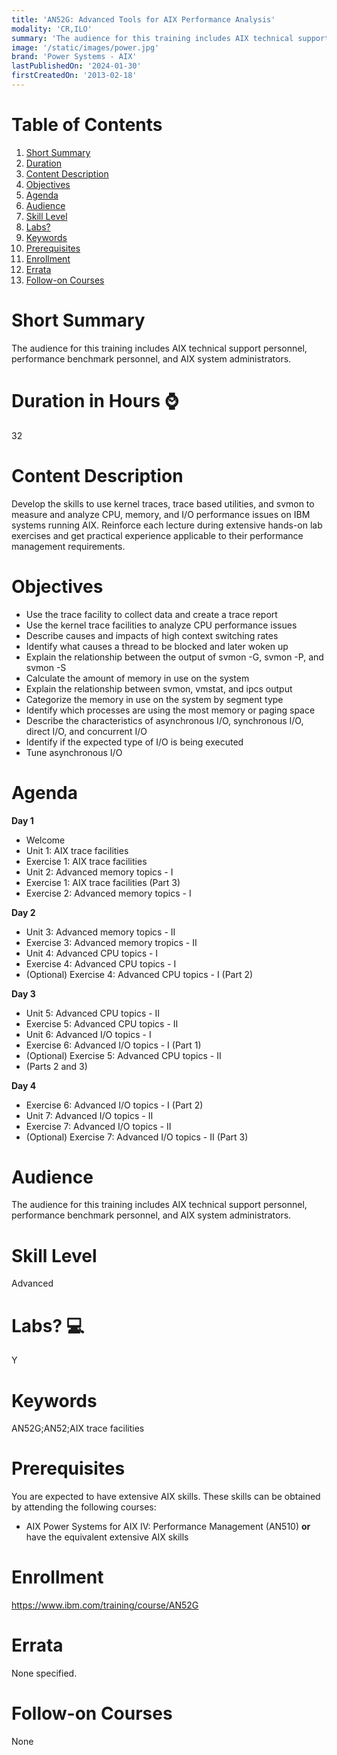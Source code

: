 ```yaml
---
title: 'AN52G: Advanced Tools for AIX Performance Analysis'
modality: 'CR,ILO'
summary: 'The audience for this training includes AIX technical support personnel, performance benchmark personnel, and AIX system administrators.'
image: '/static/images/power.jpg'
brand: 'Power Systems - AIX'
lastPublishedOn: '2024-01-30'
firstCreatedOn: '2013-02-18'
---
```

# Table of Contents
1.  [Short Summary](#short-summary)
2.  [Duration](#duration-in-hours-)
3.  [Content Description](#content-description)
4.  [Objectives](#objectives)
5.  [Agenda](#agenda)
6.  [Audience](#audience)
7.  [Skill Level](#skill-level)
8.  [Labs?](#labs-)
9.  [Keywords](#keywords)
10. [Prerequisites](#prerequisites)
11. [Enrollment](#enrollment)
12. [Errata](#errata)
13. [Follow-on Courses](#follow-on-courses)

# Short Summary
The audience for this training includes AIX technical support personnel, performance benchmark personnel, and AIX system administrators.

# Duration in Hours ⌚
32

# Content Description
Develop the skills to use kernel traces, trace based utilities, and svmon to measure and analyze CPU, memory, and I/O performance issues on IBM systems running AIX. Reinforce each lecture during extensive hands-on lab exercises and get practical experience applicable to their performance management requirements.



# Objectives
* Use the trace facility to collect data and create a trace report
* Use the kernel trace facilities to analyze CPU performance issues
* Describe causes and impacts of high context switching rates
* Identify what causes a thread to be blocked and later woken up
* Explain the relationship between the output of svmon -G, svmon -P, and svmon -S
* Calculate the amount of memory in use on the system
* Explain the relationship between svmon, vmstat, and ipcs output
* Categorize the memory in use on the system by segment type
* Identify which processes are using the most memory or paging space
* Describe the characteristics of asynchronous I/O, synchronous I/O, direct I/O, and concurrent I/O
* Identify if the expected type of I/O is being executed
* Tune asynchronous I/O


# Agenda
**Day 1** 

* Welcome
* Unit 1: AIX trace facilities
* Exercise 1: AIX trace facilities
* Unit 2: Advanced memory topics - I
* Exercise 1: AIX trace facilities (Part 3)
* Exercise 2: Advanced memory topics - I

**Day 2**

* Unit 3: Advanced memory topics - II
* Exercise 3: Advanced memory tropics - II
* Unit 4: Advanced CPU topics - I
* Exercise 4: Advanced CPU topics - I
* (Optional) Exercise 4: Advanced CPU topics - I (Part 2)

**Day 3**

* Unit 5: Advanced CPU topics - II
* Exercise 5: Advanced CPU topics - II
* Unit 6: Advanced I/O topics - I
* Exercise 6: Advanced I/O topics - I (Part 1)
* (Optional) Exercise 5: Advanced CPU topics - II
* (Parts 2 and 3)

**Day 4**

* Exercise 6: Advanced I/O topics - I (Part 2)
* Unit 7: Advanced I/O topics - II
* Exercise 7: Advanced I/O topics - II
* (Optional) Exercise 7: Advanced I/O topics - II (Part 3)


# Audience
The audience for this training includes AIX technical support personnel, performance benchmark personnel, and AIX system administrators.



# Skill Level
Advanced

# Labs? 💻
Y

# Keywords
AN52G;AN52;AIX trace facilities

# Prerequisites
You are expected to have extensive AIX skills. These skills can be obtained by attending the following courses:


* AIX Power Systems for AIX IV: Performance Management (AN510) **or** have the equivalent extensive AIX skills


# Enrollment
https://www.ibm.com/training/course/AN52G

# Errata
None specified.

# Follow-on Courses
None

